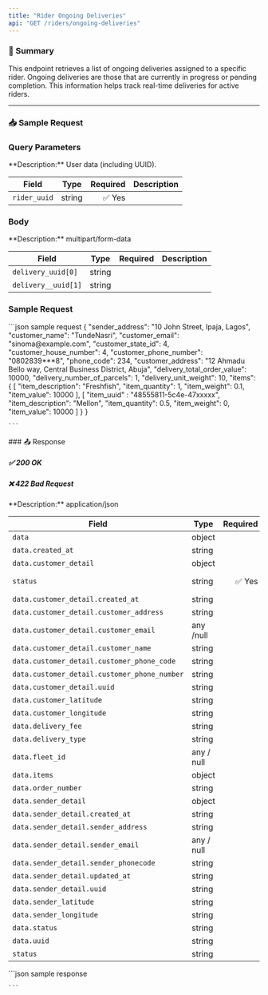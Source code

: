 ```yaml
---
title: "Rider Ongoing Deliveries"
api: "GET /riders/ongoing-deliveries"
---
```



### 📝 Summary

This endpoint retrieves a list of ongoing deliveries assigned to a specific rider. Ongoing deliveries are those that are currently in progress or pending completion. This information helps track real-time deliveries for active riders.

---



### 📥 Sample Request
### Query Parameters
<Expandable>
**Description:** User data (including UUID).

| **Field**   | **Type** | **Required** | **Description**          |
|-------------|----------|-------------:|---------------------------|
| `rider_uuid`   | string   | ✅ Yes       |          |
</Expandable>

### Body
<Expandable>
**Description:** multipart/form-data

| **Field**   | **Type** | **Required** | **Description**          |
|-------------|----------|-------------:|---------------------------|
| `delivery_uuid[0]`   | string   |        |          |
|`delivery__uuid[1]`| string     |    |       |           |           |
</Expandable>

### Sample Request
<Expandable>
    ```json sample request
    {
        "sender_address": "10 John Street, Ipaja, Lagos",
        "customer_name": "TundeNasri",
        "customer_email": "sinoma@example.com",
        "customer_state_id": 4,
        "customer_house_number": 4,
        "customer_phone_number": "0802839***8",
        "phone_code": 234,
        "customer_address": "12 Ahmadu Bello way, Central Business District, Abuja",
        "delivery_total_order_value": 10000,
        "delivery_number_of_parcels": 1,
        "delivery_unit_weight": 10,
        "items": {
            [
                "item_description": "Freshfish",
                "item_quantity": 1,
                "item_weight": 0.1,
                "item_value": 10000
            ],
            [
                "item_uuid" : "48555811-5c4e-47xxxxx",
                "item_description": "Mellon",
                "item_quantity": 0.5,
                "item_weight": 0,
                "item_value": 10000
            ]
        }
    }
    
    ```
</Expandable>
### 📤 Response

##### ✅ 200 OK
##### ❌ 422 Bad Request

<Expandable>
**Description:** application/json

| **Field**   | **Type** | **Required** | **Description**          |
|-------------|----------|-------------:|---------------------------|
| `data`   | object   |        |           |
| `data.created_at`      | string   |        |                  |
| `data.customer_detail` | object   |        |  |
| `status`    | string   | ✅ Yes       | Status of the request     |
| `data.customer_detail.created_at` |   string |   |    |
| `data.customer_detail.customer_address`  |   string  |   |    |
| `data.customer_detail.customer_email`    |   any /null   |   |    |
| `data.customer_detail.customer_name` |   string  |   |    |
| `data.customer_detail.customer_phone_code`   |   string  |   |
| `data.customer_detail.customer_phone_number` |   string  |   |    |
| `data.customer_detail.uuid`  |   string  |   |    |
| `data.customer_latitude`  |   string| |   |   |
| `data.customer_longitude`  |   string| |   |   |
| `data.delivery_fee`  |   string| |   |   |
| `data.delivery_type`  |   string| |   |   |
| `data.fleet_id`  |   any / null| |   |   |
| `data.items`  |   object| |   |   |
| `data.order_number`  |   string| |   |   |
| `data.sender_detail`  |   object| |   |   |
| `data.sender_detail.created_at`  |   string| |   |   |
| `data.sender_detail.sender_address`  |   string| |   |   |
| `data.sender_detail.sender_email`  |   any / null| |   |   |
| `data.sender_detail.sender_phonecode`  |   string| |   |   |
| `data.sender_detail.updated_at`  |   string| |   |   |
| `data.sender_detail.uuid`  |   string| |   |   |
| `data.sender_latitude`  |   string| |   |   |
| `data.sender_longitude`  |   string| |   |   |
| `data.status`  |   string| |   |   |
| `data.uuid`  |   string| |   |   |
| `status`  |   string| |   |   |
</Expandable>

<ResponseExample>
    ```json sample response
    
    ```
</ResponseExample>


